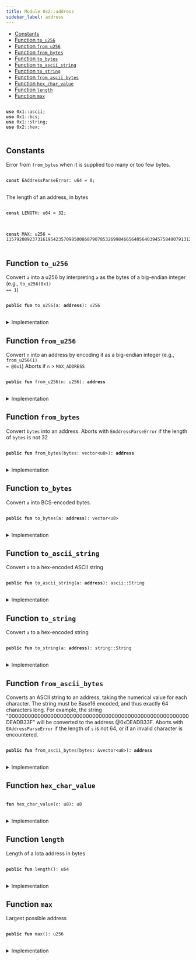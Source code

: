 ```yaml
---
title: Module 0x2::address
sidebar_label: address
---
```


<Link id="0x2_address"/>


-  [Constants](#@Constants_0)
-  [Function `to_u256`](#0x2_address_to_u256)
-  [Function `from_u256`](#0x2_address_from_u256)
-  [Function `from_bytes`](#0x2_address_from_bytes)
-  [Function `to_bytes`](#0x2_address_to_bytes)
-  [Function `to_ascii_string`](#0x2_address_to_ascii_string)
-  [Function `to_string`](#0x2_address_to_string)
-  [Function `from_ascii_bytes`](#0x2_address_from_ascii_bytes)
-  [Function `hex_char_value`](#0x2_address_hex_char_value)
-  [Function `length`](#0x2_address_length)
-  [Function `max`](#0x2_address_max)


<pre>
<code>
<b>use</b> <Link to="../move-stdlib/ascii#0x1_ascii">0x1::ascii</Link>;
<b>use</b> <Link to="../move-stdlib/bcs#0x1_bcs">0x1::bcs</Link>;
<b>use</b> <Link to="../move-stdlib/string#0x1_string">0x1::string</Link>;
<b>use</b> <Link to="../iota-framework/hex#0x2_hex">0x2::hex</Link>;
</code>
</pre>



<Link id="@Constants_0"></Link>

## Constants


<Link id="0x2_address_EAddressParseError"></Link>

Error from <code>from_bytes</code> when it is supplied too many or too few bytes.


<pre>
<code>
<b>const</b> <Link to="../iota-framework/address#0x2_address_EAddressParseError">EAddressParseError</Link>: u64 = 0;
</code>
</pre>



<Link id="0x2_address_LENGTH"></Link>

The length of an address, in bytes


<pre>
<code>
<b>const</b> <Link to="../iota-framework/address#0x2_address_LENGTH">LENGTH</Link>: u64 = 32;
</code>
</pre>



<Link id="0x2_address_MAX"></Link>



<pre>
<code>
<b>const</b> <Link to="../iota-framework/address#0x2_address_MAX">MAX</Link>: u256 = 115792089237316195423570985008687907853269984665640564039457584007913129639935;
</code>
</pre>



<Link id="0x2_address_to_u256"></Link>

## Function `to_u256`

Convert <code>a</code> into a u256 by interpreting <code>a</code> as the bytes of a big-endian integer
(e.g., <code><Link to="../iota-framework/address#0x2_address_to_u256">to_u256</Link>(0x1) == 1</code>)


<pre>
<code>
<b>public</b> <b>fun</b> <Link to="../iota-framework/address#0x2_address_to_u256">to_u256</Link>(a: <b>address</b>): u256
</code>
</pre>



<details>
<summary>Implementation</summary>


<pre>
<code>
<b>public</b> <b>native</b> <b>fun</b> <Link to="../iota-framework/address#0x2_address_to_u256">to_u256</Link>(a: <b>address</b>): u256;
</code>
</pre>



</details>

<Link id="0x2_address_from_u256"></Link>

## Function `from_u256`

Convert <code>n</code> into an address by encoding it as a big-endian integer (e.g., <code><Link to="../iota-framework/address#0x2_address_from_u256">from_u256</Link>(1) = @0x1</code>)
Aborts if <code>n</code> > <code>MAX_ADDRESS</code>


<pre>
<code>
<b>public</b> <b>fun</b> <Link to="../iota-framework/address#0x2_address_from_u256">from_u256</Link>(n: u256): <b>address</b>
</code>
</pre>



<details>
<summary>Implementation</summary>


<pre>
<code>
<b>public</b> <b>native</b> <b>fun</b> <Link to="../iota-framework/address#0x2_address_from_u256">from_u256</Link>(n: u256): <b>address</b>;
</code>
</pre>



</details>

<Link id="0x2_address_from_bytes"></Link>

## Function `from_bytes`

Convert <code>bytes</code> into an address.
Aborts with <code><Link to="../iota-framework/address#0x2_address_EAddressParseError">EAddressParseError</Link></code> if the length of <code>bytes</code> is not 32


<pre>
<code>
<b>public</b> <b>fun</b> <Link to="../iota-framework/address#0x2_address_from_bytes">from_bytes</Link>(bytes: <Link to="../move-stdlib/vector#0x1_vector">vector</Link>&lt;u8&gt;): <b>address</b>
</code>
</pre>



<details>
<summary>Implementation</summary>


<pre>
<code>
<b>public</b> <b>native</b> <b>fun</b> <Link to="../iota-framework/address#0x2_address_from_bytes">from_bytes</Link>(bytes: <Link to="../move-stdlib/vector#0x1_vector">vector</Link>&lt;u8&gt;): <b>address</b>;
</code>
</pre>



</details>

<Link id="0x2_address_to_bytes"></Link>

## Function `to_bytes`

Convert <code>a</code> into BCS-encoded bytes.


<pre>
<code>
<b>public</b> <b>fun</b> <Link to="../iota-framework/address#0x2_address_to_bytes">to_bytes</Link>(a: <b>address</b>): <Link to="../move-stdlib/vector#0x1_vector">vector</Link>&lt;u8&gt;
</code>
</pre>



<details>
<summary>Implementation</summary>


<pre>
<code>
<b>public</b> <b>fun</b> <Link to="../iota-framework/address#0x2_address_to_bytes">to_bytes</Link>(a: <b>address</b>): <Link to="../move-stdlib/vector#0x1_vector">vector</Link>&lt;u8&gt; \{
    <Link to="../move-stdlib/bcs#0x1_bcs_to_bytes">bcs::to_bytes</Link>(&a)
}
</code>
</pre>



</details>

<Link id="0x2_address_to_ascii_string"></Link>

## Function `to_ascii_string`

Convert <code>a</code> to a hex-encoded ASCII string


<pre>
<code>
<b>public</b> <b>fun</b> <Link to="../iota-framework/address#0x2_address_to_ascii_string">to_ascii_string</Link>(a: <b>address</b>): <Link to="../move-stdlib/ascii#0x1_ascii_String">ascii::String</Link>
</code>
</pre>



<details>
<summary>Implementation</summary>


<pre>
<code>
<b>public</b> <b>fun</b> <Link to="../iota-framework/address#0x2_address_to_ascii_string">to_ascii_string</Link>(a: <b>address</b>): <Link to="../move-stdlib/ascii#0x1_ascii_String">ascii::String</Link> \{
    <Link to="../iota-framework/hex#0x2_hex_encode">hex::encode</Link>(<Link to="../iota-framework/address#0x2_address_to_bytes">to_bytes</Link>(a)).<Link to="../iota-framework/address#0x2_address_to_ascii_string">to_ascii_string</Link>()
}
</code>
</pre>



</details>

<Link id="0x2_address_to_string"></Link>

## Function `to_string`

Convert <code>a</code> to a hex-encoded string


<pre>
<code>
<b>public</b> <b>fun</b> <Link to="../iota-framework/address#0x2_address_to_string">to_string</Link>(a: <b>address</b>): <Link to="../move-stdlib/string#0x1_string_String">string::String</Link>
</code>
</pre>



<details>
<summary>Implementation</summary>


<pre>
<code>
<b>public</b> <b>fun</b> <Link to="../iota-framework/address#0x2_address_to_string">to_string</Link>(a: <b>address</b>): <Link to="../move-stdlib/string#0x1_string_String">string::String</Link> \{
    <Link to="../iota-framework/address#0x2_address_to_ascii_string">to_ascii_string</Link>(a).<Link to="../iota-framework/address#0x2_address_to_string">to_string</Link>()
}
</code>
</pre>



</details>

<Link id="0x2_address_from_ascii_bytes"></Link>

## Function `from_ascii_bytes`

Converts an ASCII string to an address, taking the numerical value for each character. The
string must be Base16 encoded, and thus exactly 64 characters long.
For example, the string "00000000000000000000000000000000000000000000000000000000DEADB33F"
will be converted to the address @0xDEADB33F.
Aborts with <code><Link to="../iota-framework/address#0x2_address_EAddressParseError">EAddressParseError</Link></code> if the length of <code>s</code> is not 64,
or if an invalid character is encountered.


<pre>
<code>
<b>public</b> <b>fun</b> <Link to="../iota-framework/address#0x2_address_from_ascii_bytes">from_ascii_bytes</Link>(bytes: &<Link to="../move-stdlib/vector#0x1_vector">vector</Link>&lt;u8&gt;): <b>address</b>
</code>
</pre>



<details>
<summary>Implementation</summary>


<pre>
<code>
<b>public</b> <b>fun</b> <Link to="../iota-framework/address#0x2_address_from_ascii_bytes">from_ascii_bytes</Link>(bytes: &<Link to="../move-stdlib/vector#0x1_vector">vector</Link>&lt;u8&gt;): <b>address</b> \{
    <b>assert</b>!(bytes.<Link to="../iota-framework/address#0x2_address_length">length</Link>() == 64, <Link to="../iota-framework/address#0x2_address_EAddressParseError">EAddressParseError</Link>);
    <b>let</b> <b>mut</b> hex_bytes = <Link to="../move-stdlib/vector#0x1_vector">vector</Link>[];
    <b>let</b> <b>mut</b> i = 0;
    <b>while</b> (i &lt; 64) \{
        <b>let</b> hi = <Link to="../iota-framework/address#0x2_address_hex_char_value">hex_char_value</Link>(bytes[i]);
        <b>let</b> lo = <Link to="../iota-framework/address#0x2_address_hex_char_value">hex_char_value</Link>(bytes[i+1]);
        hex_bytes.push_back((hi &lt;&lt; 4) | lo);
        i = i + 2;
    };
    <Link to="../iota-framework/address#0x2_address_from_bytes">from_bytes</Link>(hex_bytes)
}
</code>
</pre>



</details>

<Link id="0x2_address_hex_char_value"></Link>

## Function `hex_char_value`



<pre>
<code>
<b>fun</b> <Link to="../iota-framework/address#0x2_address_hex_char_value">hex_char_value</Link>(c: u8): u8
</code>
</pre>



<details>
<summary>Implementation</summary>


<pre>
<code>
<b>fun</b> <Link to="../iota-framework/address#0x2_address_hex_char_value">hex_char_value</Link>(c: u8): u8 \{
    <b>if</b> (c &gt;= 48 && c &lt;= 57) c - 48 // 0-9
    <b>else</b> <b>if</b> (c &gt;= 65 && c &lt;= 70) c - 55 // A-F
    <b>else</b> <b>if</b> (c &gt;= 97 && c &lt;= 102) c - 87 // a-f
    <b>else</b> <b>abort</b> <Link to="../iota-framework/address#0x2_address_EAddressParseError">EAddressParseError</Link>
}
</code>
</pre>



</details>

<Link id="0x2_address_length"></Link>

## Function `length`

Length of a Iota address in bytes


<pre>
<code>
<b>public</b> <b>fun</b> <Link to="../iota-framework/address#0x2_address_length">length</Link>(): u64
</code>
</pre>



<details>
<summary>Implementation</summary>


<pre>
<code>
<b>public</b> <b>fun</b> <Link to="../iota-framework/address#0x2_address_length">length</Link>(): u64 \{
    <Link to="../iota-framework/address#0x2_address_LENGTH">LENGTH</Link>
}
</code>
</pre>



</details>

<Link id="0x2_address_max"></Link>

## Function `max`

Largest possible address


<pre>
<code>
<b>public</b> <b>fun</b> <Link to="../iota-framework/address#0x2_address_max">max</Link>(): u256
</code>
</pre>



<details>
<summary>Implementation</summary>


<pre>
<code>
<b>public</b> <b>fun</b> <Link to="../iota-framework/address#0x2_address_max">max</Link>(): u256 \{
    <Link to="../iota-framework/address#0x2_address_MAX">MAX</Link>
}
</code>
</pre>



</details>

